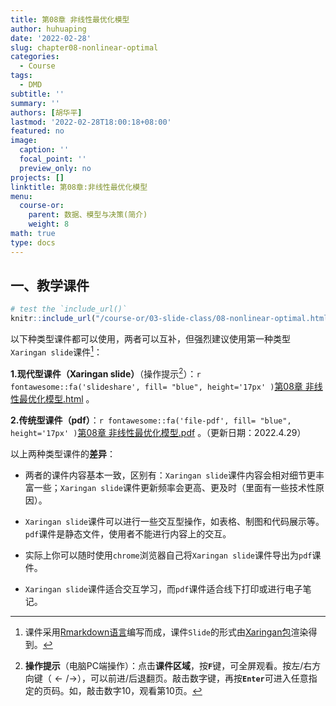 ```yaml
---
title: 第08章 非线性最优化模型
author: huhuaping
date: '2022-02-28'
slug: chapter08-nonlinear-optimal
categories:
  - Course
tags:
  - DMD
subtitle: ''
summary: ''
authors: [胡华平]
lastmod: '2022-02-28T18:00:18+08:00'
featured: no
image:
  caption: ''
  focal_point: ''
  preview_only: no
projects: []
linktitle: 第08章:非线性最优化模型
menu:
  course-or:
    parent: 数据、模型与决策(简介)
    weight: 8
math: true
type: docs
---
```


## 一、教学课件

```r
# test the `include_url()`
knitr::include_url("/course-or/03-slide-class/08-nonlinear-optimal.html")
```

以下种类型课件都可以使用，两者可以互补，但强烈建议使用第一种类型`Xaringan slide`课件[^a]：

**1.现代型课件（Xaringan slide）**（操作提示[^b]）：`r fontawesome::fa('slideshare', fill= "blue", height='17px' )`[第08章 非线性最优化模型.html](/course-or/03-slide-class/08-nonlinear-optimal.html) 。


**2.传统型课件（pdf）**：`r fontawesome::fa('file-pdf', fill= "blue", height='17px' )`[第08章 非线性最优化模型.pdf](/course-or/material/08-nonlinear-optimal.pdf) 。（更新日期：2022.4.29）

以上两种类型课件的**差异**：

- 两者的课件内容基本一致，区别有：`Xaringan slide`课件内容会相对细节更丰富一些；`Xaringan slide`课件更新频率会更高、更及时（里面有一些技术性原因）。

- `Xaringan slide`课件可以进行一些交互型操作，如表格、制图和代码展示等。`pdf`课件是静态文件，使用者不能进行内容上的交互。

- 实际上你可以随时使用`chrome`浏览器自己将`Xaringan slide`课件导出为`pdf`课件。

- `Xaringan slide`课件适合交互学习，而`pdf`课件适合线下打印或进行电子笔记。


<!---footnote following--->

[^a]:课件采用[Rmarkdown语言](https://rmarkdown.rstudio.com/)编写而成，课件`Slide`的形式由[Xaringan包](https://github.com/yihui/xaringan)渲染得到。

[^b]:**操作提示**（电脑PC端操作）：点击**课件区域**，按**`F`**键，可全屏观看。按左/右方向键（$\leftarrow/\rightarrow$），可以前进/后退翻页。敲击数字键，再按**`Enter`**可进入任意指定的页码。如，敲击数字10，观看第10页。

